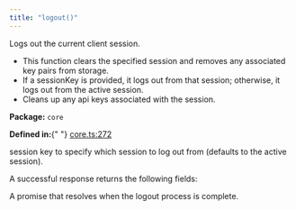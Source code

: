 ```yaml
---
title: "logout()"
---
```



<H3Bordered text="Overview" />

Logs out the current client session.

<ul>
  <li>
    This function clears the specified session and removes any associated key
    pairs from storage.
  </li>
  <li>
    If a sessionKey is provided, it logs out from that session; otherwise, it
    logs out from the active session.
  </li>
  <li>Cleans up any api keys associated with the session.</li>
</ul>

<p>
  <strong>Package:</strong> <code>core</code>
</p>

<p>
  <strong>Defined in:</strong>{" "}
  <a href="https://github.com/tkhq/sdk/blob/main/packages/core/src/__clients__/core.ts#L272">
    core.ts:272
  </a>
</p>

<H3Bordered text="Parameters" />

<ParamField body="params" type="object" required={false} path="params">
  <Expandable title="params details">
    <NestedParam
      parentKey="params"
      childKey="sessionKey"
      type="string"
      required={false}
    >
      session key to specify which session to log out from (defaults to the
      active session).
    </NestedParam>
  </Expandable>
</ParamField>

<H3Bordered text="Response" />A successful response returns the following
fields:

<ResponseField name="returns" type="void" required={true}>
  A promise that resolves when the logout process is complete.
</ResponseField>
